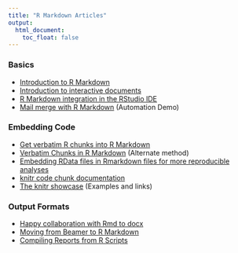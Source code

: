 ```yaml
---
title: "R Markdown Articles"
output:
  html_document:
    toc_float: false
---
```


### Basics

* [Introduction to R Markdown](articles_intro.html)
* [Introduction to interactive documents](articles_interactive.html)
* [R Markdown integration in the RStudio IDE](articles_integration.html)
* [Mail merge with R Markdown](articles_mail_merge.html) (Automation Demo)

### Embedding Code

* [Get verbatim R chunks into R Markdown](articles_verbatim.html)
* [Verbatim Chunks in R Markdown](articles_verbatim2.html) (Alternate method)
* [Embedding RData files in Rmarkdown files for more reproducible analyses](articles_rdata.html)
* [knitr code chunk documentation](http://yihui.name/knitr/options/)
* [The knitr showcase](http://yihui.name/knitr/demo/showcase/) (Examples and links)

### Output Formats

* [Happy collaboration with Rmd to docx](articles_docx.html)
* [Moving from Beamer to R Markdown](articles_beamer.html)
* [Compiling Reports from R Scripts](articles_report_from_r_script.html)


